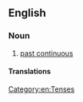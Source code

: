 ==English==

===Noun===
{{en-noun|head=[[past]] [[progressive]]|-}}

# {{label|en|grammar}} [[past continuous]]

====Translations====
{{trans-see|past progressive|past continuous}}

[[Category:en:Tenses]]